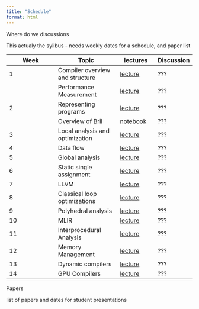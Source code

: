 ```yaml
---
title: "Schedule"
format: html
---
```


:::{.callout-caution}
Where do we  discussions

This actualy the sylibus - needs weekly dates for a schedule, and paper list 
:::


| Week | Topic | lectures| Discussion|
| ---- | ----- |---|---|
| 1    | Compiler overview and structure |[lecture](../lectures/1_compiler_overview.qmd)      | ???| 
 |     | Performance Measurement         |[lecture](../lectures/2a_performance_measurement.qmd)|???|
| 2    | Representing programs           |[lecture](../lectures/2b_representation.ipynb)       |???|
|      | Overview of Bril                |[notebook](../notebooks/bril.ipynb)               |???   |
| 3    | Local analysis and optimization |[lecture](../lectures/3_local_analysis.qmd)       |???   |
| 4    | Data flow                       |[lecture](../lectures/4_data_flow.qmd)|???            |
| 5    | Global analysis                 |[lecture](../lectures/5_global.qmd)|???            |
| 6    | Static single assignment        |[lecture](../lectures/6_ssa.qmd)|???            |
| 7    | LLVM                            |[lecture](../lectures/7_llvm.qmd)|???            |
| 8    | Classical loop optimizations    |[lecture](../lectures/8_loops.qmd)|???            |
| 9    | Polyhedral analysis             |[lecture](../lectures/9_poly.qmd)|???            |
| 10   | MLIR                            |[lecture](../lectures/10_mlir.qmd)|???            |
| 11   | Interprocedural Analysis        |[lecture](../lectures/11_whole_program.qmd)|???            |
| 12   | Memory Management               |[lecture](../lectures/12_memory.qmd)|???            |
| 13   | Dynamic compilers               |[lecture](../lectures/13_dynamic_compilers.qmd)|???            |
| 14   | GPU Compilers                   |[lecture](../lectures/14_gpu_compilers.qmd)|???            |


Papers 

:::{.callout-caution}
list of papers and dates for student presentations 
:::